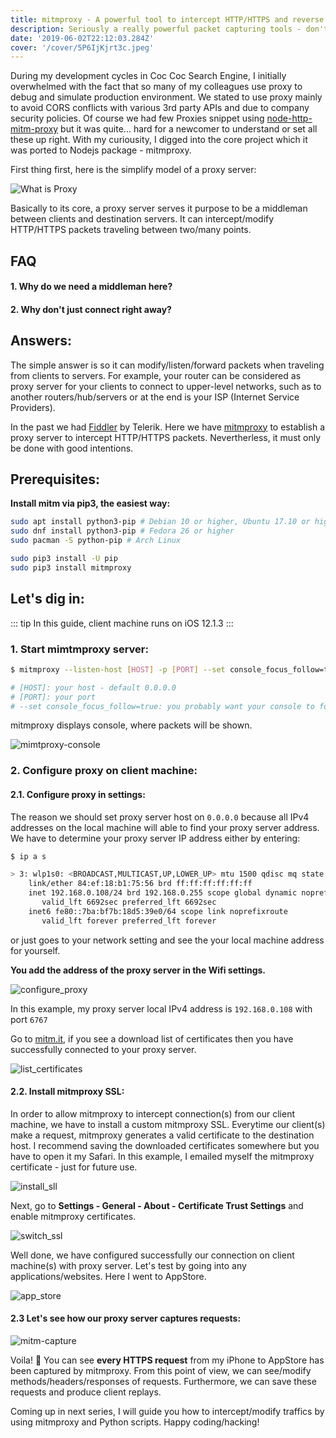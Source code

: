 ```yaml
---
title: mitmproxy - A powerful tool to intercept HTTP/HTTPS and reverse engineer any applications
description: Seriously a really powerful packet capturing tools - don't be evil.
date: '2019-06-02T22:12:03.284Z'
cover: '/cover/5P6IjKjrt3c.jpeg'
---
```


During my development cycles in Coc Coc Search Engine, I initially overwhelmed with the fact that so many of my colleagues use proxy to debug and simulate production environment. We stated to use proxy mainly to avoid CORS conflicts with various 3rd party APIs and due to company security policies. Of course we had few Proxies snippet using [node-http-mitm-proxy](https://github.com/joeferner/node-http-mitm-proxy) but it was quite... hard for a newcomer to understand or set all these up right. With my curiousity, I digged into the core project which it was ported to Nodejs package - mitmproxy.

First thing first, here is the simplify model of a proxy server:

![What is Proxy](/proxy-server.png)

<Note label={false} type="success">
	Basically to its core, a proxy server serves it purpose to be a middleman
	between clients and destination servers. It can intercept/modify HTTP/HTTPS
	packets traveling between two/many points.</Note>

## FAQ

#### 1. Why do we need a middleman here?

#### 2. Why don't just connect right away?

## Answers:

The simple answer is so it can modify/listen/forward packets when traveling from clients to servers.
For example, your router can be considered as proxy server for your clients to connect to upper-level networks, such as to another routers/hub/servers or at the end is your ISP (Internet Service Providers).

In the past we had [Fiddler](https://www.telerik.com/fiddler) by Telerik. Here we have [mitmproxy](https://mitmproxy.org/) to establish a proxy server to intercept HTTP/HTTPS packets. Nevertherless, it must only be done with good intentions.

## Prerequisites:

**Install mitm via pip3, the easiest way:**

```bash
sudo apt install python3-pip # Debian 10 or higher, Ubuntu 17.10 or higher
sudo dnf install python3-pip # Fedora 26 or higher
sudo pacman -S python-pip # Arch Linux

sudo pip3 install -U pip
sudo pip3 install mitmproxy
```

## Let's dig in:

::: tip
In this guide, client machine runs on iOS 12.1.3
:::

### **1. Start mimtmproxy server:**

```bash
$ mitmproxy --listen-host [HOST] -p [PORT] --set console_focus_follow=true

# [HOST]: your host - default 0.0.0.0
# [PORT]: your port
# --set console_focus_follow=true: you probably want your console to follow shown packets, no need to scroll down manually
```

mitmproxy displays console, where packets will be shown.

![mimtproxy-console](/mitm-console.png)

### **2. Configure proxy on client machine:**

#### **2.1. Configure proxy in settings:**

The reason we should set proxy server host on `0.0.0.0` because all IPv4 addresses on the local machine will able to find your proxy server address.
We have to determine your proxy server IP address either by entering:

```bash
$ ip a s
```

```bash
> 3: wlp1s0: <BROADCAST,MULTICAST,UP,LOWER_UP> mtu 1500 qdisc mq state UP group default qlen 1000
    link/ether 84:ef:18:b1:75:56 brd ff:ff:ff:ff:ff:ff
    inet 192.168.0.108/24 brd 192.168.0.255 scope global dynamic noprefixroute wlp1s0
       valid_lft 6692sec preferred_lft 6692sec
    inet6 fe80::7ba:bf7b:18d5:39e0/64 scope link noprefixroute
       valid_lft forever preferred_lft forever
```

or just goes to your network setting and see the your local machine address for yourself.

**You add the address of the proxy server in the Wifi settings.**

![configure_proxy](/configure_proxy.png)

In this example, my proxy server local IPv4 address is `192.168.0.108` with port `6767`

Go to [mitm.it](http://mitm.it), if you see a download list of certificates then you have successfully connected to your proxy server.

![list_certificates](/mitm.it.png)

#### 2.2. Install mitmproxy SSL:

In order to allow mitmproxy to intercept connection(s) from our client machine, we have to install a custom mitmproxy SSL. Everytime our client(s) make a request, mitmproxy generates a valid certificate to the destination host. I recommend saving the downloaded certificates somewhere but you have to open it my Safari. In this example, I emailed myself the mitmproxy certificate - just for future use.

![install_sll](/install_ssl.png)

Next, go to **Settings - General - About - Certificate Trust Settings** and enable mitmproxy certificates.

![switch_ssl](/switch_ssl.png)

Well done, we have configured successfully our connection on client machine(s) with proxy server. Let's test by going into any applications/websites. Here I went to AppStore.

![app_store](/app_store.png)

#### 2.3 Let's see how our proxy server captures requests:

![mitm-capture](/mitm-capture.png)

Voila! :stars: You can see **every HTTPS request** from my iPhone to AppStore has been captured by mitmproxy. From this point of view, we can see/modify methods/headers/responses of requests. Furthermore, we can save these requests and produce client replays.

Coming up in next series, I will guide you how to intercept/modify traffics by using mitmproxy and Python scripts. Happy coding/hacking!
